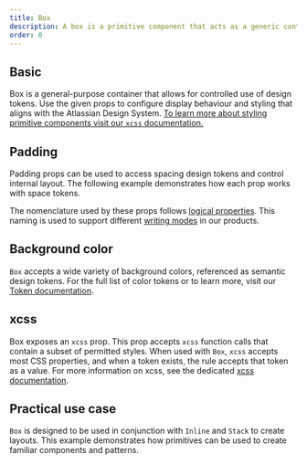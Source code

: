 ```yaml
---
title: Box
description: A box is a primitive component that acts as a generic container, and provides managed access to design tokens.
order: 0
---
```




<CodeDocsHeader
  name="@atlaskit/primitives"
  repository="https://bitbucket.org/atlassian/atlassian-frontend-mirror"
  directoryName="primitives"
/>

## Basic

Box is a general-purpose container that allows for controlled use of design tokens. Use the given props to configure display behaviour and styling that aligns with the Atlassian Design System.
[To learn more about styling primitive components visit our `xcss` documentation.](/components/primitives/xcss/usage)

<Example Component={BoxBasic} packageName="@atlaskit/primitives/box" />

## Padding

Padding props can be used to access spacing design tokens and control internal layout. The following example demonstrates how each prop works with space tokens.

<Example Component={BoxPadding} packageName="@atlaskit/primitives/box" />

The nomenclature used by these props follows [logical properties](https://developer.mozilla.org/en-US/docs/Web/CSS/CSS_Logical_Properties). This naming is used to support different [writing modes](https://developer.mozilla.org/en-US/docs/Web/CSS/writing-mode) in our products.

## Background color

`Box` accepts a wide variety of background colors, referenced as semantic design tokens. For the full list of color tokens or to learn more, visit our [Token documentation](/tokens/design-tokens/).

<Example Component={BoxBackgroundColor} packageName="@atlaskit/primitives/box" />

## xcss

Box exposes an `xcss` prop. This prop accepts `xcss` function calls that contain a subset of permitted styles. When used with `Box`, `xcss` accepts most CSS properties, and when a token exists, the rule accepts that token as a value.
For more information on xcss, see the dedicated [xcss documentation](/components/primitives/xcss).

<Example Component={BoxXcss} packageName="@atlaskit/primitives/box" />

## Practical use case

`Box` is designed to be used in conjunction with `Inline` and `Stack` to create layouts. This example demonstrates how primitives can be used to create familiar components and patterns.
<Example Component={PracticalUseCase} packageName="@atlaskit/primitives/box" />
